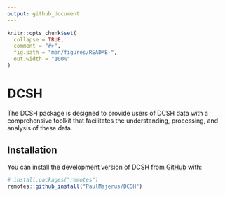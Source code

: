 ```yaml
---
output: github_document
---
```


<!-- README.md is generated from README.Rmd. Please edit that file -->

```r
knitr::opts_chunk$set(
  collapse = TRUE,
  comment = "#>",
  fig.path = "man/figures/README-",
  out.width = "100%"
)
```

# DCSH

<!-- badges: start -->
<!-- badges: end -->

The DCSH package is designed to provide users of DCSH data with a
comprehensive toolkit that facilitates the understanding, processing,
and analysis of these data.

## Installation

You can install the development version of DCSH from [GitHub](https://github.com/) with:

``` r
# install.packages("remotes")
remotes::github_install("PaulMajerus/DCSH")
```
